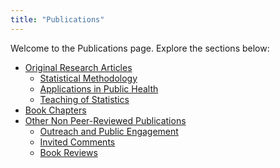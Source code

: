 ```yaml
---
title: "Publications"
---
```


Welcome to the Publications page. Explore the sections below:

- [Original Research Articles](original-research.qmd)
  - [Statistical Methodology](original-research.qmd#stat-methodology)
  - [Applications in Public Health](original-research.qmd#public-health)
  - [Teaching of Statistics](original-research.qmd#teaching)
- [Book Chapters](book-chapters.qmd)
- [Other Non Peer-Reviewed Publications](other-publications.qmd)
  - [Outreach and Public Engagement](other-publications.qmd#outreach)
  - [Invited Comments](other-publications.qmd#comments)
  - [Book Reviews](other-publications.qmd#reviews)
